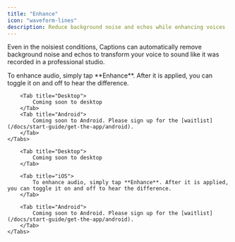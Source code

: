 ```yaml
---
title: "Enhance"
icon: "waveform-lines"
description: Reduce background noise and echos while enhancing voices
---
```


Even in the noisiest conditions, Captions can automatically remove background noise and echos to transform your voice to sound like it was recorded in a professional studio.

<div id="ios-tab">
    <Tabs>
        <Tab title="iOS">
            To enhance audio, simply tap **Enhance**. After it is applied, you can toggle it on and off to hear the difference.
        </Tab>

        <Tab title="Desktop">
            Coming soon to desktop
        </Tab>
        <Tab title="Android">
            Coming soon to Android. Please sign up for the [waitlist](/docs/start-guide/get-the-app/android).
        </Tab>
    </Tabs>
</div>

<div id="desktop-tab">
    <Tabs>

        <Tab title="Desktop">
            Coming soon to desktop
        </Tab>

        <Tab title="iOS">
            To enhance audio, simply tap **Enhance**. After it is applied, you can toggle it on and off to hear the difference.
        </Tab>

        <Tab title="Android">
            Coming soon to Android. Please sign up for the [waitlist](/docs/start-guide/get-the-app/android).
        </Tab>
    </Tabs>
</div>